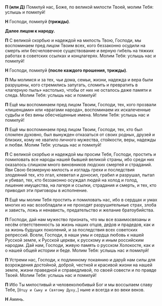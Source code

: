 **П (или Д)** Помилуй нас, Боже, по великой милости Твоей, молим Тебя: услышь и помилуй!

**Н** Господи, помилуй **(трижды)**.

**Далее лицом к народу.**

**П** С великой скорбью и надеждой на милость Твою, Господи, мы воспоминаем пред лицом Твоим всех, кого беззаконно осудили на смерть или бесчеловечное существование и верную гибель на тяжких работах в советских ссылках и концлагерях. Молим Тебя: услышь нас и помилуй!

**Н** Господи, помилуй **(после каждого прошения, трижды)**.

**П** Мы молимся и за тех, чьи дома, семьи, жизни, надежда и вера были разрушены, кого стремились запугать, сломить и превратить в «лагерную пыль» настолько, чтобы от них не осталось даже памяти и следа. Молим Тебя: услышь нас и помилуй!

**П** Ещё мы воспоминаем пред лицом Твоим, Господи, тех, кого прозвали «лишенцами» или «врагами народа», воспоминаем их искалеченные судьбы и без вины обесче́щенные имена. Молим Тебя: услышь нас и помилуй!

**П** Ещё мы воспоминаем пред лицом Твоим, Господи, тех, кто был сломлен духовно, был вынужден отказаться от своих родных, друзей и близких, кому не хватило личного мужества, стойкости, веры, надежды и любви. Молим Тебя: услышь нас и помилуй!

**П** С великой скорбью и надеждой мы просим Тебя, Господи, простить и помиловать все народы нашей бывшей великой страны, ибо среди них оказалось слишком много виновников людских смертей и страданий. Яви Свою безмерную милость и изгладь грехи и последствия злодеяний тех, кто лгал, клеветал и доносил, грабил и разрушал, пытал и убивал, тех, кто беззаконно осуждал людей на холод и голод, лишение имущества, на лагеря и ссылки, страдания и смерть, и тех, кто приводил эти приговоры в исполнение.

**П** Ещё мы молим Тебя простить и помиловать нас, ибо в сердцах и умах многих из нас возобладали и не проходят разрушительные страх, злоба и зависть, ложь и ненависть, предательство и желание братоубийства.

**П** Господи, дай нам мужество признать, что мы все взаимосвязаны и несём ответственность за жизнь наших отцов, де́дов и прадедов, как и за жизнь будущих поколений, и за последствия всех советских репрессий. Всели, Господи, в наши умы и сердца любовь к нашей Русской земле, к Русской церкви, к русскому и иным российским народам. Дай нам, Господи, живую память о русском Холокосте, как и о нашей общей истории и беде. Молим Тебя: услышь нас и помилуй!

**П** Устреми нас, Господи, к подлинному покаянию и дару́й нам силы для возрождения достойной, доброй, честной и красивой жизни на нашей земле, жизни праведной и справедливой, по своей совести и по правде Твоей. Молим Тебя: услышь нас и помилуй!

**П** Ибо Ты милостивый и человеколюбивый Бог и мы воссылаем славу Тебе, <R>[</R>`Отцу и Сыну и Святому Духу,`<R>]</R> ныне и всегда и во веки веков.

**Н** Аминь.
